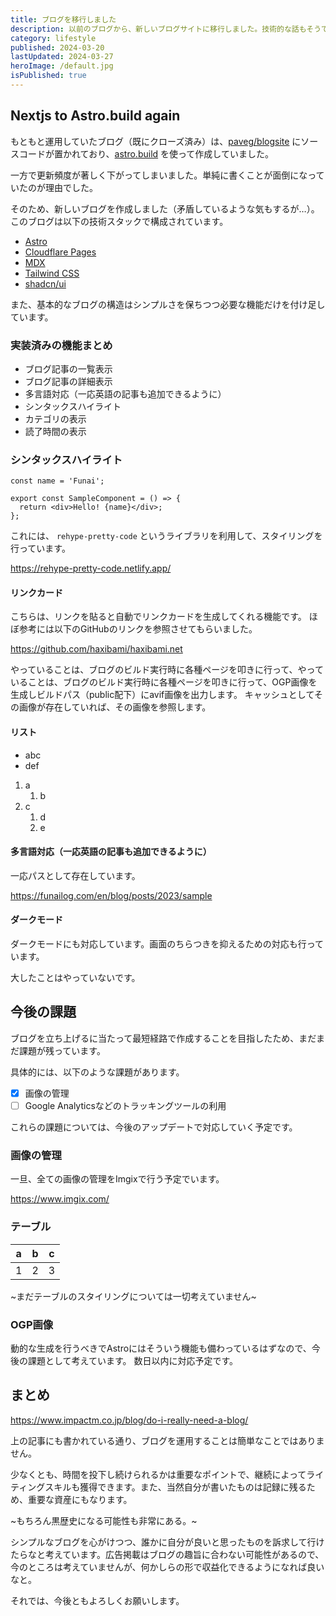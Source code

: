 ```yaml
---
title: ブログを移行しました
description: 以前のブログから、新しいブログサイトに移行しました。技術的な話もそうですが、アーキテクチャ全体を見直して、UI全体を見やすくしています。
category: lifestyle
published: 2024-03-20
lastUpdated: 2024-03-27
heroImage: /default.jpg
isPublished: true
---
```


## Nextjs to Astro.build again

もともと運用していたブログ（既にクローズ済み）は、[paveg/blogsite](https://github.com/paveg/blogsite) にソースコードが置かれており、[astro.build](https://astro.build/) を使って作成していました。

一方で更新頻度が著しく下がってしまいました。単純に書くことが面倒になっていたのが理由でした。

そのため、新しいブログを作成しました（矛盾しているような気もするが…）。
このブログは以下の技術スタックで構成されています。

- [Astro](https://astro.build/)
- [Cloudflare Pages](https://pages.cloudflare.com/)
- [MDX](https://mdxjs.com/)
- [Tailwind CSS](https://tailwindcss.com/)
- [shadcn/ui](https://ui.shadcn.com/)

また、基本的なブログの構造はシンプルさを保ちつつ必要な機能だけを付け足しています。

### 実装済みの機能まとめ

- ブログ記事の一覧表示
- ブログ記事の詳細表示
- 多言語対応（一応英語の記事も追加できるように）
- シンタックスハイライト
- カテゴリの表示
- 読了時間の表示

### シンタックスハイライト

```tsx /Funai/ [4, 5] {4} title="sample-component.tsx" caption="The sample code is above"
const name = 'Funai';

export const SampleComponent = () => {
  return <div>Hello! {name}</div>;
};
```

これには、 `rehype-pretty-code` というライブラリを利用して、スタイリングを行っています。

https://rehype-pretty-code.netlify.app/

#### リンクカード

こちらは、リンクを貼ると自動でリンクカードを生成してくれる機能です。
ほぼ参考には以下のGitHubのリンクを参照させてもらいました。

https://github.com/haxibami/haxibami.net

やっていることは、ブログのビルド実行時に各種ページを叩きに行って、やっていることは、ブログのビルド実行時に各種ページを叩きに行って、OGP画像を生成しビルドパス（public配下）にavif画像を出力します。
キャッシュとしてその画像が存在していれば、その画像を参照します。

#### リスト

- abc
- def

1. a
   1. b
2. c
   1. d
   2. e

#### 多言語対応（一応英語の記事も追加できるように）

一応パスとして存在しています。

https://funailog.com/en/blog/posts/2023/sample

#### ダークモード

ダークモードにも対応しています。画面のちらつきを抑えるための対応も行っています。

大したことはやっていないです。

## 今後の課題

ブログを立ち上げるに当たって最短経路で作成することを目指したため、まだまだ課題が残っています。

具体的には、以下のような課題があります。

- [x] 画像の管理
- [ ] Google Analyticsなどのトラッキングツールの利用

これらの課題については、今後のアップデートで対応していく予定です。

### 画像の管理

一旦、全ての画像の管理をImgixで行う予定でいます。

https://www.imgix.com/

### テーブル

| a   | b   | c   |
| --- | --- | --- |
| 1   | 2   | 3   |

~まだテーブルのスタイリングについては一切考えていません~

### OGP画像

動的な生成を行うべきでAstroにはそういう機能も備わっているはずなので、今後の課題として考えています。
数日以内に対応予定です。

## まとめ

https://www.impactm.co.jp/blog/do-i-really-need-a-blog/

上の記事にも書かれている通り、ブログを運用することは簡単なことではありません。

少なくとも、時間を投下し続けられるかは重要なポイントで、継続によってライティングスキルも獲得できます。また、当然自分が書いたものは記録に残るため、重要な資産にもなります。

~もちろん黒歴史になる可能性も非常にある。~

シンプルなブログを心がけつつ、誰かに自分が良いと思ったものを訴求して行けたらなと考えています。広告掲載はブログの趣旨に合わない可能性があるので、今のところは考えていませんが、何かしらの形で収益化できるようになれば良いなと。

それでは、今後ともよろしくお願いします。
